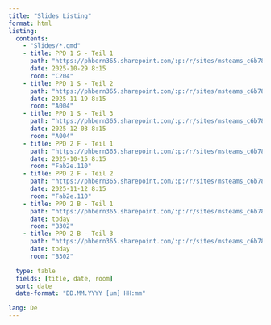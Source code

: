 ```yaml
---
title: "Slides Listing"
format: html
listing:
  contents: 
    - "Slides/*.qmd"
    - title: PPD 1 S - Teil 1
      path: "https://phbern365.sharepoint.com/:p:/r/sites/msteams_c6b781_675625/Freigegebene%20Dokumente/General/Vorbereitung/PPD1_1_Wirkung,%20Gestaltung%20und%20Einsatz/PPL1_1-MedienGestaltungEinsatz.pptx?d=wc56ba04639c4448eb503fe2e9a431dab&csf=1&web=1&e=11q8th"
      date: 2025-10-29 8:15
      room: "C204"
    - title: PPD 1 S - Teil 2
      path: "https://phbern365.sharepoint.com/:p:/r/sites/msteams_c6b781_675625/Freigegebene%20Dokumente/General/Vorbereitung/PPD1_2_Lernen%20begleiten%20und%20f%C3%B6rdern/PPL1_2-Lernen%20begleiten%20und%20fo%CC%88rdern.pptx?d=w1d9c6ee5b9754575998ccafdd8351bbe&csf=1&web=1&e=Gipiea"
      date: 2025-11-19 8:15
      room: "A004"
    - title: PPD 1 S - Teil 3
      path: "https://phbern365.sharepoint.com/:p:/r/sites/msteams_c6b781_675625/Freigegebene%20Dokumente/General/Vorbereitung/PPD1_3_Beurteilen%20und%20R%C3%BCckmelden/PPL1_3_Ru%CC%88ckmelden_und_Beurteilen.pptx?d=we374b98a21fc40308f5570620fcd3858&csf=1&web=1&e=k2Gni3"
      date: 2025-12-03 8:15
      room: "A004"
    - title: PPD 2 F - Teil 1
      path: "https://phbern365.sharepoint.com/:p:/r/sites/msteams_c6b781_675625/Freigegebene%20Dokumente/General/Vorbereitung/PPD2_1_Jugend,%20Schule%20und%20Gesellschaft/PPL2_1-JugendSchuleUndGesellschaft.pptx?d=w7eabde189a9f48a79745ff378ad39650&csf=1&web=1&e=VQBXhd"
      date: 2025-10-15 8:15
      room: "Fab2e.110"
    - title: PPD 2 F - Teil 2
      path: "https://phbern365.sharepoint.com/:p:/r/sites/msteams_c6b781_675625/Freigegebene%20Dokumente/General/Vorbereitung/PPD2_2_Kommunkation%20und%20Kollaboration/PPL2_2_Kommunikation_und_Kollaboration.pptx?d=w8a2ac2763c9744a1909f078ecd06368d&csf=1&web=1&e=xtPxRv"
      date: 2025-11-12 8:15
      room: "Fab2e.110"
    - title: PPD 2 B - Teil 1
      path: "https://phbern365.sharepoint.com/:p:/r/sites/msteams_c6b781_675625/Freigegebene%20Dokumente/General/Vorbereitung/PPD2_1_Jugend,%20Schule%20und%20Gesellschaft/PPL2_1-JugendSchuleUndGesellschaft.pptx?d=w7eabde189a9f48a79745ff378ad39650&csf=1&web=1&e=VQBXhd"
      date: today
      room: "B302"
    - title: PPD 2 B - Teil 3
      path: "https://phbern365.sharepoint.com/:p:/r/sites/msteams_c6b781_675625/Freigegebene%20Dokumente/General/Vorbereitung/PPD2_3_Szenarien%20und%20Trends/PPL2_3-UnterrichtszenarienUndTrends.pptx?d=w86edcb6c748e4f2ca8fa6d0cbff96cf2&csf=1&web=1&e=2fImAl"
      date: today
      room: "B302"

  type: table
  fields: [title, date, room]
  sort: date
  date-format: "DD.MM.YYYY [um] HH:mm"

lang: De
---
```


